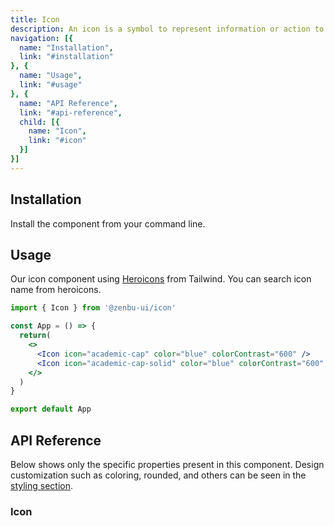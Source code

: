 ```yaml
---
title: Icon
description: An icon is a symbol to represent information or action to users.
navigation: [{
  name: "Installation",
  link: "#installation"
}, {
  name: "Usage",
  link: "#usage"
}, {
  name: "API Reference",
  link: "#api-reference",
  child: [{
    name: "Icon",
    link: "#icon"
  }]
}]
---
```


<PreviewIcon />

## Installation
Install the component from your command line.

<NpmInstall packageName="@zenbu-ui/icon" />

## Usage
Our icon component using [Heroicons](https://heroicons.com/) from Tailwind. You can search icon name from heroicons.

```jsx
import { Icon } from '@zenbu-ui/icon'

const App = () => {
  return(
    <>
      <Icon icon="academic-cap" color="blue" colorContrast="600" />
      <Icon icon="academic-cap-solid" color="blue" colorContrast="600" />
    </>
  )
}

export default App
```

## API Reference
Below shows only the specific properties present in this component. Design customization such as coloring, rounded, and others can be seen in the [styling section](/docs/styling).

### Icon
<IconProps />
